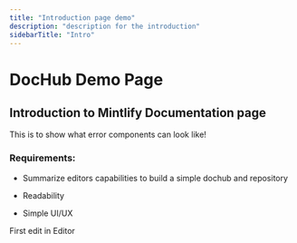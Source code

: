 ```yaml
---
title: "Introduction page demo"
description: "description for the introduction"
sidebarTitle: "Intro"
---
```


# DocHub Demo Page

## Introduction to Mintlify Documentation page

<Warning>
  This is to show what error components can look like!
</Warning>

### Requirements:

* Summarize editors capabilities to build a simple dochub and repository

* Readability

* Simple UI/UX

<Update label="03/04/2025" description="version 1.0">
  First edit in Editor
</Update>